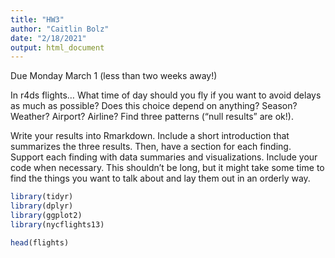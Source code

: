 ```yaml
---
title: "HW3"
author: "Caitlin Bolz"
date: "2/18/2021"
output: html_document
---
```


Due Monday March 1 (less than two weeks away!)

In r4ds flights… What time of day should you fly if you want to avoid delays as much as possible? Does this choice depend on anything? Season? Weather? Airport? Airline? Find three patterns (“null results” are ok!). 

Write your results into Rmarkdown. Include a short introduction that summarizes the three results. Then, have a section for each finding. Support each finding with data summaries and visualizations. Include your code when necessary. This shouldn’t be long, but it might take some time to find the things you want to talk about and lay them out in an orderly way.

```r
library(tidyr)
library(dplyr)
library(ggplot2)
library(nycflights13)
```

```r
head(flights)
```

